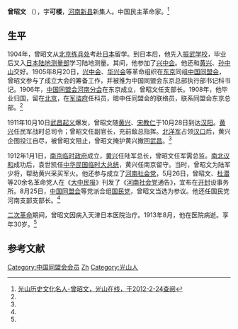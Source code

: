 '''曾昭文''' （{{bd|1883年||1913年|}}），字'''可楼'''，[[河南|河南]][[新县|新县]]新集人。中国民主革命家。<ref name=zzw>[http://www.guangshan.ccoo.cn/bendi/info-22506.html 光山历史文化名人-曾昭文，光山在线，于2012-2-24查阅]</ref>

==生平==
1904年，曾昭文从[[北京|北京]][[练兵处|练兵处]]考赴[[日本|日本]]留学。到日本后，他先入[[振武学校|振武学校]]，毕业后又入[[日本陆地测量部|日本陆地测量部]]学习陆地测量。其间，他参加了[[兴中会|兴中会]]。他还和[[黄兴|黄兴]]、[[孙中山|孙中山]]交好。1905年8月20日，[[兴中会|兴中会]]、[[华兴会|华兴会]]等革命组织在[[东京|东京]]同组[[中国同盟会|中国同盟会]]，曾昭文参与了成立大会的筹备工作，并被推为中国同盟会东京总部执行部书记科书记。1906年，[[中国同盟会河南分会|中国同盟会河南分会]]在东京成立，曾昭文任支部长。1908年，他毕业归国，留在[[北京|北京]]，在[[军谘府|军谘府]]任科员，暗中任同盟会的联络员，联系同盟会东京总部。<ref name=zzw/>

1911年10月10日[[武昌起义|武昌起义]]爆发，曾昭文随[[黄兴|黄兴]]、[[宋教仁|宋教仁]]于10月28日到达[[汉阳|汉阳]]。[[黄兴|黄兴]]任民军战时总司令；曾昭文任副官长，充前敌总指挥。[[北洋军|北洋军]]占领[[汉口|汉口]]后，黄兴企图投江自尽，被曾昭文阻止，曾昭文掩护黄兴撤回[[武昌|武昌]]。<ref name=zzw/>

1912年1月1日，[[南京临时政府|南京临时政府]]成立，[[黄兴|黄兴]]任陆军总长，曾昭文任军需总监。[[南北议和|南北议和]]成功后，袁世凯任[[中华民国临时大总统|中华民国临时大总统]]，黄兴任南京留守。当时，曾昭文为陆军少将，帮助黄兴采买军火。他还参与成立了[[河南社会党|河南社会党]]，5月26日，曾昭文、[[杜潜|杜潜]]等20余名革命党人在《[[大中民报|大中民报]]》刊发了《[[河南社会党|河南社会党]]通告》，宜布在[[开封|开封]]设事务所。8月25日，[[中国同盟会|中国同盟会]]等党派合组[[國民黨_(1912年－1913年)|国民党]]，曾昭文当选为参议。他还任国民党河南支部支部长。<ref name=zzw/>

[[二次革命|二次革命]]期间，曾昭文因病入天津日本医院治疗。1913年8月，他在医院病逝。享年30岁。<ref name=zzw/>

==参考文献==
{{reflist}}

{{DEFAULTSORT:Zeng曾}}
[[Category:中国同盟会会员|Category:中国同盟会会员]]
[[Category:曾姓|Zh]]
[[Category:光山人|Category:光山人]]